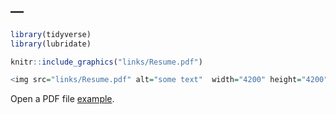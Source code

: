 ---
---

```{r setup, include=FALSE}
library(tidyverse)
library(lubridate)
```

```{r label, fig.cap = "caption"}
knitr::include_graphics("links/Resume.pdf")
```


```{r test, eval = F}
<img src="links/Resume.pdf" alt="some text"  width="4200" height="4200">
```

<p>Open a PDF file <a href="links/Resume.pdf">example</a>.</p>